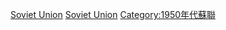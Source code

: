 {{yearcat}}
{{year by category
|m=1
|c=9
|d=5
|y=9
|cat=蘇聯
|sortkey=Soviet Union
|parent=各年苏联
|subcat=1959年各國
}}
{{Commonscat|1959 in the Soviet Union}}
[[Category:1959年亞洲|Soviet Union]]
[[Category:1959年歐洲|Soviet Union]]
[[Category:1950年代蘇聯|Category:1950年代蘇聯]]